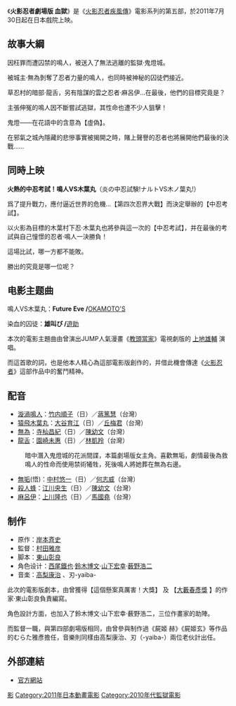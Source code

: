 {{noteTA
|G1 = NARUTO
}}
{{Pathnav|火影忍者|火影忍者疾風傳|frame=1}}
{{Infobox Film
| name = 火影忍者劇場版 血獄
|original_name = {{lang|ja|劇場版 NARUTO -ナルト- ブラッド・プリズン}}
|director = むらた雅彦
|writer = [[東山彰良|東山彰良]]
|starring = [[竹内順子|竹内順子]]等
|music  = [[高梨康治|高梨康治]]<br />刃-yaiba-
|maintheme = [[上地雄輔|遊助]]「[[雄叫び_(曲)|雄叫び]]」
|studio = 劇場版NARUTO製作委員会
|distributor = [[東宝|東宝]]
|released  = 2011年7月30日({{flagicon|JPN}} [[日本|日本]])<br/>2011年12月9日({{flagicon|TWN}} [[台灣|台灣]])
|runtime = 108分钟
|country = {{JPN}}
|language = 日本語
|gross = 8.4億日幣
|preceded_by = [[火影忍者疾風傳劇場版_失落之塔|火影忍者疾風傳劇場版 失落之塔]]
|followed_by = [[火影忍者劇場版_忍者之路|火影忍者劇場版 忍者之路]]
}}

《'''火影忍者劇場版 血獄'''》是《[[火影忍者疾風傳|火影忍者疾風傳]]》電影系列的第五部，於2011年7月30日起在日本戲院上映。

== 故事大綱 ==
因枉罪而遭囚禁的鳴人，被送入了無法逃離的監獄·鬼燈城。

被城主·無為剝奪了忍者力量的鳴人，也同時被神秘的囚徒們接近。

草忍村的暗部·龍舌，另有陰謀的雲之忍者·麻呂伊…在最後，他們的目標究竟是？

主張伸冤的鳴人因不斷嘗試逃獄，其性命也遭不少人狙擊！

鬼燈——在花語中的含意為【虛偽】。

在邪氣之城內隱藏的悲慘事實被揭開之時，賭上聲譽的忍者也將展開他們最後的決戰……

==同時上映==
'''火熱的中忍考試！鳴人VS木葉丸'''（炎の中忍試験!ナルトVS木ノ葉丸!）

爲了提升戰力，應付逼近世界的危機...【第四次忍界大戰】而決定舉辦的【中忍考試】。

以火影為目標的木葉村下忍·木葉丸也將參與這一次的【中忍考試】，并在最後的考試與自己憧憬的忍者·鳴人一決勝負！

這場比試，哪一方都不能敗。

勝出的究竟是哪一位呢？

==电影主题曲==
鳴人VS木葉丸：'''Future Eve / '''[[OKAMOTO'S|OKAMOTO'S]]

染血的囚徒：'''雄叫び / '''[[遊助|遊助]]

本次的電影主題曲由曾演出JUMP人氣漫畫《[[教頭當家|教頭當家]]》電視劇版的 [[上地雄輔|上地雄輔]] 演唱。

而這首歌的詞，也是他本人精心為這部電影版創作的，并借此機會傳達《[[火影忍者|火影忍者]]》這部作品中的奮鬥精神。

== 配音 ==
* [[漩渦鳴人|漩渦鳴人]]：[[竹内順子|竹内順子]]（日）／[[蔣篤慧|蔣篤慧]]（台灣）
* [[猿飛木葉丸|猿飛木葉丸]]：[[大谷育江|大谷育江]]（日）／[[丘梅君|丘梅君]]（台灣）
* [[無為|無為]]：[[寺杣昌紀|寺杣昌紀]]（日）／[[陳幼文|陳幼文]]（台灣）
* [[龍舌|龍舌]]：[[園崎未惠|園崎未惠]]（日）／[[林凱羚|林凱羚]]（台灣）
: 暗中潛入鬼燈城的花派間諜，本篇劇場版女主角。喜歡無垢，劇情最後為救鳴人的性命而使用禁術犧牲，死後鳴人將她葬在無為右邊。
* [[無垢|無垢]](悟)：[[中村悠一|中村悠一]]（日）／[[何志威|何志威]]（台灣）
* [[殺人蜂|殺人蜂]]：[[江川央生|江川央生]]（日）／[[陳幼文|陳幼文]]（台灣）
* [[麻呂伊|麻呂伊]]：[[上川隆也|上川隆也]]（日）／[[馬國堯|馬國堯]]（台灣）

== 制作 ==
* 原作：[[岸本斉史|岸本斉史]]
* 監督：[[村田雅彦|村田雅彦]]
* 脚本：[[東山彰良|東山彰良]]
* 角色设计：[[西尾鐵也|西尾鐵也]]·[[鈴木博文|鈴木博文]]·[[山下宏幸|山下宏幸]]·[[薮野浩二|薮野浩二]]
* 音楽：[[高梨康治|高梨康治]] 、刃-yaiba-

此次的電影版劇本，由曾獲得【這個懸案真厲害！大獎】 及 【[http://ja.wikipedia.org/wiki/%E5%A4%A7%E8%97%AA%E6%98%A5%E5%BD%A6%E8%B3%9E 大藪春彥獎] {{Wayback|url=http://ja.wikipedia.org/wiki/%E5%A4%A7%E8%97%AA%E6%98%A5%E5%BD%A6%E8%B3%9E |date=20120613012520 }}】的作家·東山彰良負責編寫。

角色設計方面，也加入了鈴木博文·山下宏幸·薮野浩二，三位作畫家的助陣。

而監督一職，與第四部劇場版相同，由曾參與制作過《屍姬 赫》《屍姬玄》等作品的むらた雅彥擔任，音樂則同樣由高梨康治、刃（-yaiba-）兩位老伙計出任。

== 外部連結 ==
* {{ja}}[https://web.archive.org/web/20141111161132/http://www.naruto-movie.com/ 官方網站]
{{電視節目的變遷
|電視台= {{flagicon|HKG}} [[Animax_Asia|Animax]]
|播放檔次= 星期六 21:00－23:00 節目
|節目名稱= 火影忍者劇場版 血獄<br />（2016年12月31日）
|上一節目= [[火影忍者劇場版：大活劇！雪姬忍法帖！！|火影忍者劇場版 雪姬忍法帖]]
|下一節目= 
}}

{{火影忍者}}

{{DEFAULTSORT:Naruto Shippuden Blood Prison}}

[[Category:火影忍者剧场版|影]]
[[Category:2011年日本動畫電影|Category:2011年日本動畫電影]]
[[Category:2010年代監獄電影|Category:2010年代監獄電影]]